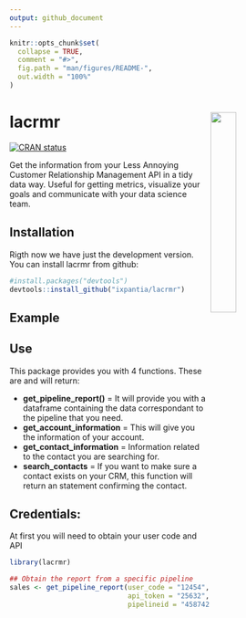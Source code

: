 ```yaml
---
output: github_document
---
```


<!-- README.md is generated from README.Rmd. Please edit that file -->

```r
knitr::opts_chunk$set(
  collapse = TRUE,
  comment = "#>",
  fig.path = "man/figures/README-",
  out.width = "100%"
)
```

# lacrmr <a href="url"><img src="img/lacrmR.png" align="right" width="30%"></a>

<!-- badges: start -->
[![CRAN status](https://www.r-pkg.org/badges/version/lacrmr)](https://cran.r-project.org/package=lacrmr)
<!-- badges: end -->

Get the information from your Less Annoying Customer Relationship Management API in a tidy data way. Useful for getting metrics, visualize your goals and communicate with your data science team.

## Installation

Rigth now we have just the development version. You can install lacrmr from
github:

```r
#install.packages("devtools")
devtools::install_github("ixpantia/lacrmr")
```

## Example

## Use

This package provides you with 4 functions. These are and will return:

- **get_pipeline_report()** = It will provide you with a dataframe containing
the data correspondant to the pipeline that you need.
- **get_account_information** = This will give you the information of your 
account. 
- **get_contact_information** = Information related to the contact you are
searching for.
- **search_contacts** = If you want to make sure a contact exists on your
CRM, this function will return an statement confirming the contact.

## Credentials:

At first you will need to obtain your user code and API

```r
library(lacrmr)

## Obtain the report from a specific pipeline
sales <- get_pipeline_report(user_code = "12454", 
                             api_token = "25632",
                             pipelineid = "458742fgg2544")
```

